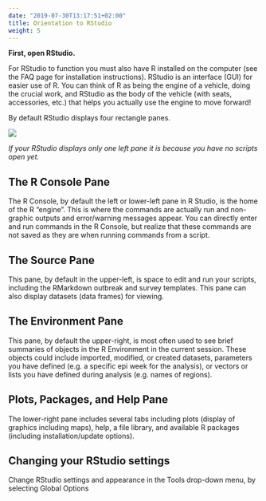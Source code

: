 ```yaml
---
date: "2019-07-30T13:17:51+02:00"
title: Orientation to RStudio
weight: 5
---
```


**First, open RStudio.**\  

For RStudio to function you must also have R installed on the computer (see the FAQ page for installation instructions). RStudio is an interface (GUI) for easier use of R. You can think of R as being the engine of a vehicle, doing the crucial work, and RStudio as the body of the vehicle (with seats, accessories, etc.) that helps you actually use the engine to move forward!\  

By default RStudio displays four rectangle panes.\ 

![](/images/RStudio_overview.png)\

*If your RStudio displays only one left pane it is because you have no scripts open yet.*



## The R Console Pane\  
The R Console, by default the left or lower-left pane in R Studio, is the home of the R "engine". This is where the commands are actually run and non-graphic outputs and error/warning messages appear. You can directly enter and run commands in the R Console, but realize that these commands are not saved as they are when running commands from a script.\


## The Source Pane\  
This pane, by default in the upper-left, is space to edit and run your scripts, including the RMarkdown outbreak and survey templates. This pane can also display datasets (data frames) for viewing.\


## The Environment Pane\  
This pane, by default the upper-right, is most often used to see brief summaries of objects in the R Environment in the current session. These objects could include imported, modified, or created datasets, parameters you have defined (e.g. a specific epi week for the analysis), or vectors or lists you have defined during analysis (e.g. names of regions).\


## Plots, Packages, and Help Pane\  
The lower-right pane includes several tabs including plots (display of graphics including maps), help, a file library, and available R packages (including installation/update options).\


## Changing your RStudio settings\  
Change RStudio settings and appearance in the Tools drop-down menu, by selecting Global Options\

